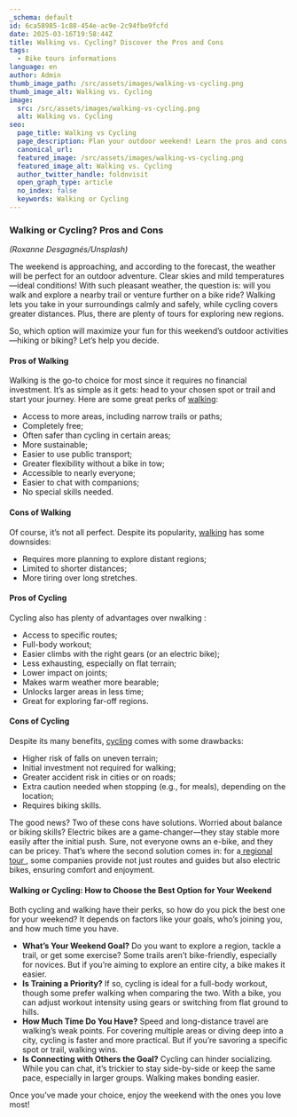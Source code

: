 ```yaml
---
_schema: default
id: 6ca58985-1c88-454e-ac9e-2c94fbe9fcfd
date: 2025-03-16T19:58:44Z
title: Walking vs. Cycling? Discover the Pros and Cons
tags:
  - Bike tours informations
language: en
author: Admin
thumb_image_path: /src/assets/images/walking-vs-cycling.png
thumb_image_alt: Walking vs. Cycling
image:
  src: /src/assets/images/walking-vs-cycling.png
  alt: Walking vs. Cycling
seo:
  page_title: Walking vs Cycling
  page_description: Plan your outdoor weekend! Learn the pros and cons of walking or cycling.
  canonical_url:
  featured_image: /src/assets/images/walking-vs-cycling.png
  featured_image_alt: Walking vs. Cycling
  author_twitter_handle: foldnvisit
  open_graph_type: article
  no_index: false
  keywords: Walking or Cycling
---
```

### Walking or Cycling? Pros and Cons

*(Roxanne Desgagnés/Unsplash)*

The weekend is approaching, and according to the forecast, the weather will be
perfect for an outdoor adventure. Clear skies and mild temperatures—ideal
conditions! With such pleasant weather, the question is: will you walk and
explore a nearby trail or venture further on a bike ride? Walking lets you take
in your surroundings calmly and safely, while cycling covers greater distances.
Plus, there are plenty of tours for exploring new regions.

So, which option will maximize your fun for this weekend’s outdoor
activities—hiking or biking? Let’s help you decide.

#### Pros of Walking

Walking is the go-to choice for most since it requires no financial investment.
It’s as simple as it gets: head to your chosen spot or trail and start your
journey. Here are some great perks of [walking](https://topwalkingtoursportugal.com/):

* Access to more areas, including narrow trails or paths;
* Completely free;
* Often safer than cycling in certain areas;
* More sustainable;
* Easier to use public transport;
* Greater flexibility without a bike in tow;
* Accessible to nearly everyone;
* Easier to chat with companions;
* No special skills needed.

#### Cons of Walking

Of course, it’s not all perfect. Despite its popularity, [walking](https://topwalkingtoursportugal.com/) has some downsides:

* Requires more planning to explore distant regions;
* Limited to shorter distances;
* More tiring over long stretches.

#### Pros of Cycling

Cycling also has plenty of advantages over nwalking :

* Access to specific routes;
* Full-body workout;
* Easier climbs with the right gears (or an electric bike);
* Less exhausting, especially on flat terrain;
* Lower impact on joints;
* Makes warm weather more bearable;
* Unlocks larger areas in less time;
* Great for exploring far-off regions.

#### Cons of Cycling

Despite its many benefits, [cycling](https://topbiketoursportugal.com/rent-bike-porto-portugal/) comes with some drawbacks:

* Higher risk of falls on uneven terrain;
* Initial investment not required for walking;
* Greater accident risk in cities or on roads;
* Extra caution needed when stopping (e.g., for meals), depending on the
  location;
* Requires biking skills.

The good news? Two of these cons have solutions. Worried about balance or biking
skills? Electric bikes are a game-changer—they stay stable more easily after the
initial push. Sure, not everyone owns an e-bike, and they can be pricey. That’s
where the second solution comes in: for a<a href="https://topwalkingtoursportugal.com/hiking-tours-portugal/" target="_blank" rel="noopener">  regional tour </a> , some companies provide not just routes and guides but also electric bikes, ensuring comfort and enjoyment.

#### Walking or Cycling: How to Choose the Best Option for Your Weekend

Both cycling and walking have their perks, so how do you pick the best one for
your weekend? It depends on factors like your goals, who’s joining you, and how
much time you have.

* **What’s Your Weekend Goal?**
  Do you want to explore a region, tackle a
  trail, or get some exercise? Some trails aren’t bike-friendly, especially for
  novices. But if you’re aiming to explore an entire city, a bike makes it
  easier.
* **Is Training a Priority?**
  If so, cycling is ideal for a full-body
  workout, though some prefer walking when comparing the two. With a bike, you
  can adjust workout intensity using gears or switching from flat ground to
  hills.
* **How Much Time Do You Have?**
  Speed and long-distance travel are
  walking’s weak points. For covering multiple areas or diving deep into a city,
  cycling is faster and more practical. But if you’re savoring a specific spot
  or trail, walking wins.
* **Is Connecting with Others the Goal?**
  Cycling can hinder socializing.
  While you can chat, it’s trickier to stay side-by-side or keep the same pace,
  especially in larger groups. Walking makes bonding easier.

Once you’ve made your choice, enjoy the weekend with the ones you love most!